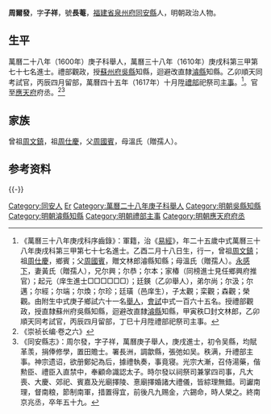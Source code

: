 {{明清人物信息框
| 姓名 = 周爾發
| 原名 =
| 圖片名稱= 
| 圖片大小 =
| 圖片說明 = 
| 最高職務 = 應天府府丞
| 國家 = 大明 
| 爵位 =
| 籍貫 = [[福建|福建]][[泉州府|泉州府]][[同安縣|同安縣]]
| 族裔 = 
| 旗籍 = 
| 字號 = 字子祥，號長菴
| 諡號 =
| 出生日期 = 乙酉二月十八日
| 出生地點 =
| 逝世日期 = 卒年不詳
| 逝世地點 =
| 墓葬 =
| 配偶 = 黃氏（贈孺人）
| 親屬 = 
| 出身 =
* 萬曆三十八年庚戌科同進士出身
| 經歷 =
| 著作 = 
}}
'''周爾發'''{{BD|1586年||？年||}}，字'''子祥'''，號'''長菴'''，[[福建省|福建省]][[泉州府|泉州府]][[同安縣|同安縣]]人，明朝政治人物。

==生平==
萬曆二十八年（1600年）庚子科舉人，萬曆三十八年（1610年）庚戌科第三甲第七十七名進士。禮部觀政，授[[蘇州府|蘇州府]][[吳縣|吳縣]]知縣，迴避改直隸[[濬縣|濬縣]]知縣。乙卯順天同考試官，丙辰四月留部，萬曆四十五年（1617年）十月陞[[禮部|禮部]]祀祭司[[主事|主事]]。<ref>《萬曆三十八年庚戌科序齒錄》：軍籍，治《[[易經|易經]]》，年二十五歲中式萬曆三十八年庚戌科第三甲第七十七名進士。乙酉二月十八日生，行一，曾祖[[周文鎮|周文鎮]]；祖[[周仕慶|周仕慶]]，鄉賓；父[[周國賓|周國賓]]，贈文林郎濬縣知縣；母溫氏（贈孺人）。[[永感下|永感下]]，妻黃氏（贈孺人），兄尔興；尔恭；尔本；家椿（同榜進士見任鄉興府推官）；起元（庠生進士□□□□□□）；廷鍈（乙卯舉人），弟尔尚；尔汲；尔邁；尔經；尔端；尔煥；尔珍；廷璜（邑庠生），子太觀；栾觀；森觀；榮觀。由附生中式庚子鄉試六十一名[[舉人|舉人]]，[[會試|會試]]中式一百六十五名。授禮部觀政，授直隸蘇州府吳縣知縣，迴避改直隸[[濬縣|濬縣]]知縣，甲寅秩□封文林郎，乙卯順天同考試官，丙辰四月留部，丁巳十月陞禮部祀祭司主事。</ref>。官至[[應天府|應天府]]府丞。<ref>《崇祯长编·卷之六》</ref><ref>《同安縣志》：周尔發，字子祥，萬曆庚子舉人，庚戌進士，初令吴縣，均賦革羡，捐俸修學，置田贍士。署長洲，調歙縣，張弛如吴。秩满，升禮部主事。神宗遗诏，欲册鄭妃為后，據禮執奏，事竟寝。光宗大漸，召侍湯藥，偕勲臣、禮臣入直禁中，奉顧命識認太子。時尔發以祠祭司兼掌四司事，凡大喪、大慶、郊祀、賓嘉及光廟擇陵、憙廟擇婚諸大禮儀，皆綜理無錯。司讞南理，督南粮，節制南軍，措置得宜，前後凡九赐金，六錫命，時人榮之。終南京兆丞，卒年五十九。</ref>

==家族==
曾祖[[周文鎮|周文鎮]]，祖[[周仕慶|周仕慶]]，父[[周國賓|周國賓]]，母溫氏（贈孺人）。

== 参考资料 ==
{{reflist}}

{{-}}
{{start box}}
{{s-off}}
{{s-before|[[薛鳳翔|薛鳳翔]]}}
{{s-title|明朝濬縣知縣|1613年－1616年}}
{{s-after|[[焦源溥|焦源溥]]}}
{{end box}}

{{萬曆三十八年庚戌科殿试金榜}}

{{Authority control}}

{{DEFAULTSORT:Zhou周}}
[[Category:同安人|Category:同安人]]
[[Category:周姓|Er]]
[[Category:萬曆二十八年庚子科舉人|Category:萬曆二十八年庚子科舉人]]
[[Category:明朝吳縣知縣|Category:明朝吳縣知縣]]
[[Category:明朝濬縣知縣|Category:明朝濬縣知縣]]
[[Category:明朝禮部主事|Category:明朝禮部主事]]
[[Category:明朝應天府府丞|Category:明朝應天府府丞]]